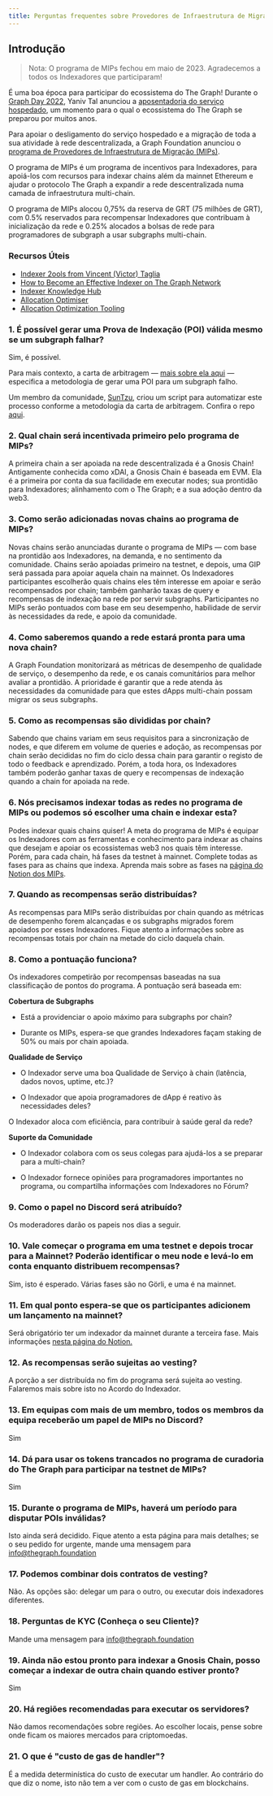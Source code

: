 ```yaml
---
title: Perguntas frequentes sobre Provedores de Infraestrutura de Migração (MIPs)
---
```


## Introdução

> Nota: O programa de MIPs fechou em maio de 2023. Agradecemos a todos os Indexadores que participaram!

É uma boa época para participar do ecossistema do The Graph! Durante o [Graph Day 2022](https://thegraph.com/graph-day/2022/), Yaniv Tal anunciou a [aposentadoria do serviço hospedado](https://thegraph.com/blog/sunsetting-hosted-service/), um momento para o qual o ecossistema do The Graph se preparou por muitos anos.

Para apoiar o desligamento do serviço hospedado e a migração de toda a sua atividade à rede descentralizada, a Graph Foundation anunciou o [programa de Provedores de Infraestrutura de Migração (MIPs)](https://thegraph.com/blog/mips-multi-chain-indexing-incentivized-program).

O programa de MIPs é um programa de incentivos para Indexadores, para apoiá-los com recursos para indexar chains além da mainnet Ethereum e ajudar o protocolo The Graph a expandir a rede descentralizada numa camada de infraestrutura multi-chain.

O programa de MIPs alocou 0,75% da reserva de GRT (75 milhões de GRT), com 0.5% reservados para recompensar Indexadores que contribuam à inicialização da rede e 0.25% alocados a bolsas de rede para programadores de subgraph a usar subgraphs multi-chain.

### Recursos Úteis

- [Indexer 2ools from Vincent (Victor) Taglia](https://indexer-2ools.vincenttaglia.com/#/)
- [How to Become an Effective Indexer on The Graph Network](https://thegraph.com/blog/how-to-become-indexer/)
- [Indexer Knowledge Hub](https://thegraph.academy/indexers/)
- [Allocation Optimiser](https://github.com/graphprotocol/allocationopt.jl)
- [Allocation Optimization Tooling](https://github.com/anyblockanalytics/thegraph-allocation-optimization/)

### 1. É possível gerar uma Prova de Indexação (POI) válida mesmo se um subgraph falhar?

Sim, é possível.

Para mais contexto, a carta de arbitragem — [mais sobre ela aqui](https://hackmd.io/@4Ln8SAS4RX-505bIHZTeRw/BJcHzpHDu#Abstract) — especifica a metodologia de gerar uma POI para um subgraph falho.

Um membro da comunidade, [SunTzu](https://github.com/suntzu93), criou um script para automatizar este processo conforme a metodologia da carta de arbitragem. Confira o repo [aqui](https://github.com/suntzu93/get_valid_poi_subgraph).

### 2. Qual chain será incentivada primeiro pelo programa de MIPs?

A primeira chain a ser apoiada na rede descentralizada é a Gnosis Chain! Antigamente conhecida como xDAI, a Gnosis Chain é baseada em EVM. Ela é a primeira por conta da sua facilidade em executar nodes; sua prontidão para Indexadores; alinhamento com o The Graph; e a sua adoção dentro da web3.

### 3. Como serão adicionadas novas chains ao programa de MIPs?

Novas chains serão anunciadas durante o programa de MIPs — com base na prontidão aos Indexadores, na demanda, e no sentimento da comunidade. Chains serão apoiadas primeiro na testnet, e depois, uma GIP será passada para apoiar aquela chain na mainnet. Os Indexadores participantes escolherão quais chains eles têm interesse em apoiar e serão recompensados por chain; também ganharão taxas de query e recompensas de indexação na rede por servir subgraphs. Participantes no MIPs serão pontuados com base em seu desempenho, habilidade de servir às necessidades da rede, e apoio da comunidade.

### 4. Como saberemos quando a rede estará pronta para uma nova chain?

A Graph Foundation monitorizará as métricas de desempenho de qualidade de serviço, o desempenho da rede, e os canais comunitários para melhor avaliar a prontidão. A prioridade é garantir que a rede atenda às necessidades da comunidade para que estes dApps multi-chain possam migrar os seus subgraphs.

### 5. Como as recompensas são divididas por chain?

Sabendo que chains variam em seus requisitos para a sincronização de nodes, e que diferem em volume de queries e adoção, as recompensas por chain serão decididas no fim do ciclo dessa chain para garantir o registo de todo o feedback e aprendizado. Porém, a toda hora, os Indexadores também poderão ganhar taxas de query e recompensas de indexação quando a chain for apoiada na rede.

### 6. Nós precisamos indexar todas as redes no programa de MIPs ou podemos só escolher uma chain e indexar esta?

Podes indexar quais chains quiser! A meta do programa de MIPs é equipar os Indexadores com as ferramentas e conhecimento para indexar as chains que desejam e apoiar os ecossistemas web3 nos quais têm interesse. Porém, para cada chain, há fases da testnet à mainnet. Complete todas as fases para as chains que indexa. Aprenda mais sobre as fases na [página do Notion dos MIPs](https://thegraphfoundation.notion.site/MIPs-Home-911e1187f1d94d12b247317265f81059).

### 7. Quando as recompensas serão distribuídas?

As recompensas para MIPs serão distribuídas por chain quando as métricas de desempenho forem alcançadas e os subgraphs migrados forem apoiados por esses Indexadores. Fique atento a informações sobre as recompensas totais por chain na metade do ciclo daquela chain.

### 8. Como a pontuação funciona?

Os indexadores competirão por recompensas baseadas na sua classificação de pontos do programa. A pontuação será baseada em:

**Cobertura de Subgraphs**

- Está a providenciar o apoio máximo para subgraphs por chain?

- Durante os MIPs, espera-se que grandes Indexadores façam staking de 50% ou mais por chain apoiada.

**Qualidade de Serviço**

- O Indexador serve uma boa Qualidade de Serviço à chain (latência, dados novos, uptime, etc.)?

- O Indexador que apoia programadores de dApp é reativo às necessidades deles?

O Indexador aloca com eficiência, para contribuir à saúde geral da rede?

**Suporte da Comunidade**

- O Indexador colabora com os seus colegas para ajudá-los a se preparar para a multi-chain?

- O Indexador fornece opiniões para programadores importantes no programa, ou compartilha informações com Indexadores no Fórum?

### 9. Como o papel no Discord será atribuído?

Os moderadores darão os papeis nos dias a seguir.

### 10. Vale começar o programa em uma testnet e depois trocar para a Mainnet? Poderão identificar o meu node e levá-lo em conta enquanto distribuem recompensas?

Sim, isto é esperado. Várias fases são no Görli, e uma é na mainnet.

### 11. Em qual ponto espera-se que os participantes adicionem um lançamento na mainnet?

Será obrigatório ter um indexador da mainnet durante a terceira fase. Mais informações [nesta página do Notion.](https://thegraphfoundation.notion.site/MIPs-Home-911e1187f1d94d12b247317265f81059)

### 12. As recompensas serão sujeitas ao vesting?

A porção a ser distribuída no fim do programa será sujeita ao vesting. Falaremos mais sobre isto no Acordo do Indexador.

### 13. Em equipas com mais de um membro, todos os membros da equipa receberão um papel de MIPs no Discord?

Sim

### 14. Dá para usar os tokens trancados no programa de curadoria do The Graph para participar na testnet de MIPs?

Sim

### 15. Durante o programa de MIPs, haverá um período para disputar POIs inválidas?

Isto ainda será decidido. Fique atento a esta página para mais detalhes; se o seu pedido for urgente, mande uma mensagem para info@thegraph.foundation

### 17. Podemos combinar dois contratos de vesting?

Não. As opções são: delegar um para o outro, ou executar dois indexadores diferentes.

### 18. Perguntas de KYC (Conheça o seu Cliente)?

Mande uma mensagem para info@thegraph.foundation

### 19. Ainda não estou pronto para indexar a Gnosis Chain, posso começar a indexar de outra chain quando estiver pronto?

Sim

### 20. Há regiões recomendadas para executar os servidores?

Não damos recomendações sobre regiões. Ao escolher locais, pense sobre onde ficam os maiores mercados para criptomoedas.

### 21. O que é "custo de gas de handler"?

É a medida determinística do custo de executar um handler. Ao contrário do que diz o nome, isto não tem a ver com o custo de gas em blockchains.
